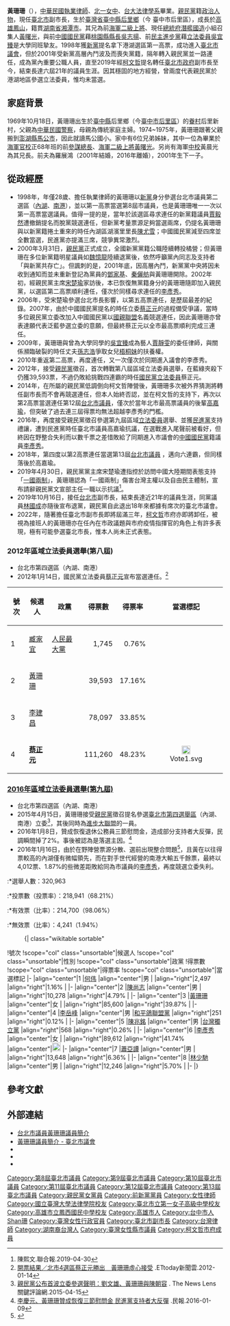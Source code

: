 {{Infobox Officeholder
| name = 黃珊珊<br>Vivian Huang
| image name = 黃珊珊議員.jpg
| imagesize = 200px
| office1 = {{TPI}}第7屆[[柯文哲市府|副市長]]
| term_start1 = 2019年10月16日
| term_end1 = 
| 1blankname1 = 市長
| 1namedata1 = [[柯文哲|柯文哲]]
| alongside1 = [[彭振聲|彭振聲]]、[[蔡炳坤|蔡炳坤]]
| predecessor1  = [[鄧家基|鄧家基]]
| constituency1 = 
| majority1 = 
| office2 = {{TPI}}第8－13屆[[議員|議員]]
| term_start2 = 1998年12月25日
| term_end2 = 2019年10月16日
| constituency2 = 臺北市第二選舉區（[[內湖區|內湖區]]、[[南港區|南港區]]）
| majority2 = 
| sex = 女
| birth_date = {{birth_date_and_age|1969|10|18}}
| birth_place = {{ROC}}[[臺灣省|臺灣省]][[臺中縣|臺中縣]]后里鄉（今[[臺中市|臺中市]][[后里區|后里區]]）后里新村
| death_date =
| death_place =
| Native place = [[湖南省|湖南省]][[湘潭市|湘潭市]]
| nationality = {{ROC}}
| party ={{Pfp}}（2002年－）<small>
| otherparty ={{Np}}（1998年－2001年）<br>{{Nonp}}（2001年－2002年）
| spouse = 羅展鴻（2001年結婚－2016年離婚）
| children = 一子（2001年出生）
| relations = [[黃曙光|黃曙光]]（兄）
| profession =  [[律師|律師]]
| nickname = 33
| website = 
|educate=
*高雄縣鳳山市曹公國民小學
*[[高雄市立鳳西國民中學|高雄縣立鳳西國民中學]]
*[[臺北市立第一女子高級中學|臺北市立第一女子高級中學]]
*[[國立臺灣大學|國立臺灣大學]][[大氣科學|大氣科學]]系轉[[國立臺灣大學法律學院|法律系]]
|past=
*1992年律師高考及格
*台北市教師會法律顧問
*社團法人中華民國動物福利環保協進會理事長
*財團法人青年之愛文教基金會董事長
*台北市議會第8屆議員（{{np}}→{{nonp}}→{{PFP}}）<br><span style="color: blue;">（1998年12月25日－2002年12月25日）</span>
*台北市議會第9屆議員（{{PFP}}）<br><span style="color: blue;">（2002年12月25日－2006年12月25日）</span>
*台北市議會第10屆議員（{{PFP}}）<br><span style="color:blue;">（2006年12月25日－2010年12月25日）</span>
*台北市議會第11屆議員（{{PFP}}）<br><span style="color: blue;">（2010年12月25日－2014年12月25日）</span>
*台北市議會第12屆議員（{{PFP}}）<br><span style="color:blue;">（2014年12月25日－2018年12月25日）</span>
*台北市議會第13屆議員（{{PFP}}）<br><span style="color:blue;">（2018年12月25日－2019年10月15日）</span>
*台北市副市長<br><span style="color:blue;">（2019年10月16日－）</span>
}}

'''黃珊珊'''（{{bd|1969年|10月18日|catIdx=L}}），[[中華民國|中華民國]][[執業律師|執業律師]]、[[北一女中|北一女中]]、[[台大法律學系|台大法律學系]]畢業。[[親民黨|親民黨]]籍[[政治人物|政治人物]]，現任[[臺北市|臺北市]]副市長，生於[[臺灣省_(中華民國)|臺灣省]][[臺中縣|臺中縣]][[后里鄉|后里鄉]]（今 臺中市后里區），成長於[[高雄|高雄]][[鳳山|鳳山]]，籍貫[[湖南省|湖南省]][[湘潭市|湘潭市]]。其兄為前[[中華民國海軍|海軍]][[二級上將|二級上將]]、現任[[中華民國總統府|總統府]][[潛艦國造|潛艦國造]]小組召集人[[黃曙光|黃曙光]]，與前[[中國國民黨|中國國民黨]]藉[[桃園縣縣長|桃園縣縣長]][[吳志揚_(政治人物)|吳志揚]]、前[[民主進步黨|民主進步黨]]藉[[立法委員|立法委員]][[吳宜臻|吳宜臻]]是大學同班摯友。1998年獲[[新黨|新黨]]提名拿下港湖選區第一高票，成功進入[[臺北市議會|臺北市議會]]，但於2001年受新黨高層內鬥波及而喪失黨籍，隔年轉入親民黨並一路連任，成為黨內重要公職人員，直至2019年經[[柯文哲|柯文哲]]提名轉任[[臺北市政府|臺北市政府]]副市長至今，結束長達六屆21年的議員生涯。因其穩固的地方經營，曾兩度代表親民黨於港湖地區參選立法委員，惟均未當選。

== 家庭背景 ==
1969年10月18日，黃珊珊出生於[[臺中縣|臺中縣]]后里鄉（今[[臺中市|臺中市]][[后里區|后里區]]）的[[眷村|眷村]]后里新村，父親為[[中華民國警察|中華民國警察]]，母親為傳統家庭主婦。1974~1975年，黃珊珊跟著父親搬到[[澎湖縣|澎湖縣]][[馬公市|馬公市]]，因此就讀馬公國小。家中有6位兄弟姊妹，其中一位為畢業於[[海軍官校|海軍官校]]正68年班的前[[中華民國參謀總長|參謀總長]]、[[中華民國海軍|海軍]][[二級上將|二級上將]][[黃曙光|黃曙光]]。另尚有海軍[[中校|中校]]黃晨光為其兄長。前夫為羅展鴻（2001年結婚，2016年離婚），2001年生下一子。

== 從政經歷 ==
{{Refimprove section|time=2022-06-14T07:55:12+00:00}} 
*1998年，年僅28歲、擔任執業律師的黃珊珊以[[新黨|新黨]]身分參選台北市議員第二選區（[[內湖區|內湖]]、[[南港區|南港]]），並以第一高票當選第8屆市議員，也是黃珊珊唯一一次以第一高票當選議員。值得一提的是，當年於該選區尋求連任的新黨籍議員[[賈毅然|賈毅然]]遭撤銷提名而脫黨競選連任，但新黨考量票源足夠當選兩席，仍提名黃珊珊與以新黨籍捲土重來的時任內湖區湖濱里里長[[陳尤雪|陳尤雪]]；中國國民黨減至四席並全數當選，民進黨亦提滿三席，競爭異常激烈。
*2000年3月31日，[[親民黨|親民黨]]正式成立，全國新黨黨籍公職陸續轉投橘營；但黃珊珊在多位新黨籍明星議員如[[魏憶龍|魏憶龍]]陸續退黨後，依然呼籲黨內同志及支持者「與新黨共存亡」。但諷刺的是，2001年底，因高層內鬥，新黨黨中央將因未收到通知而並未重新登記為黨員的[[鄧家基|鄧家基]]、[[秦儷舫|秦儷舫]]與黃珊珊開除。2002年初，經親民黨主席[[宋楚瑜|宋楚瑜]]家訪後，本已恢復無黨籍身分的黃珊珊隨即加入親民黨，以選區第二高票順利連任，僅次於同樣尋求連任的[[李彥秀|李彥秀]]。
*2006年，受宋楚瑜參選台北市長影響，以第五高票連任，是歷屆最差的紀錄。2007年，由於中國國民黨提名的時任立委[[蔡正元|蔡正元]]的過程備受爭議，當時多位親民黨立委改加入中國國民黨以[[國親聯盟|國親聯盟]]名義競選連任，因此黃珊珊亦曾表達願代表泛藍參選立委的意願，但最終蔡正元以全市最高票順利完成三連任。
*2009年，黃珊珊與曾為大學同學的[[吳宜臻|吳宜臻]]成為藝人[[賈靜雯|賈靜雯]]的委任律師，與關係瀕臨破裂的時任丈夫[[孫志浩|孫志浩]]爭取女兒[[梧桐妹|梧桐妹]]的扶養權。
*2010年重返第二高票，再度連任，又一次僅次於同期進入議會的李彥秀。
*2012年，接受[[親民黨|親民黨]]徵召，首次轉戰第八屆區域立法委員選舉，在藍綠夾殺下仍獲39,593票，不過仍敗給挑戰四連霸的時任[[國民黨|國民黨]][[立法委員|立法委員]]蔡正元。
*2014年，在所屬的親民黨低調倒向柯文哲陣營後，黃珊珊多次被外界猜測將轉任副市長而不會再競選連任，但本人始終否認，並在柯文哲的支持下，再次以第2高票當選連任第12屆[[台北市議員|台北市議員]]，僅次於當年北市最高票議員的後輩[[高嘉瑜|高嘉瑜]]，但突破了過去連三屆得票均無法超越李彥秀的門檻。
*2016年，再度接受親民黨徵召參選第九屆區域[[立法委員|立法委員]]選舉、並獲[[民主進步黨|民進黨]]支持禮讓，遭到民進黨時任臺北市議員高嘉瑜抗議，在選戰進入尾聲前被看好，但終因在野整合失利而以數千票之差惜敗給了同期進入市議會的[[中國國民黨|中國國民黨]]籍議員[[李彥秀|李彥秀]]。
*2018年，第四度以第2高票連任當選第13屆[[台北市議員|台北市議員]] ，邁向六連霸，但同樣落後於高嘉瑜。
*2019年4月30日，親民黨黨主席宋楚瑜遭指控於訪問中國大陸期間表態支持「[[一國兩制|一國兩制]]」，黃珊珊認為「一國兩制」傷害台灣主權以及自由民主體制，宣布請辭親民黨文宣部主任一職以示抗議<ref>陳熙文.{{Cite web |url=https://udn.com/news/story/6656/3786170 |title=宋楚瑜支持一國兩制？黃珊珊辭文宣部主任 |access-date=2019-05-01 |archive-url=https://web.archive.org/web/20190501033123/https://udn.com/news/story/6656/3786170 |archive-date=2019-05-01 |dead-url=no }}聯合報.2019-04-30</ref>。<br />
*2019年10月16日，接任[[台北市|台北市]]副市長，結束長達近21年的議員生涯，同黨議員[[林國成|林國成]]亦隨後宣布退黨，親民黨自此退出18年來都據有席次的臺北市議會。
*2022年，隨著擔任臺北市副市長即將屆滿三年，[[柯文哲|柯文哲]]市府亦即將卸任，被視為接班人的黃珊珊亦在任內在市政議題與市府疫情指揮官的角色上有許多表現，極有可能參選臺北市長，惟本人尚未正式表態。

===2012年區域立法委員選舉(第八屆)===
*台北市第四選區（內湖、南港）
*2012年1月14日，國民黨立法委員[[蔡正元|蔡正元]]宣布當選連任。<ref>[http://www.ettoday.net/news/20120114/19241.htm 開票結果／北市4選區蔡正元勝出　黃珊珊虛心接受] {{Wayback|url=http://www.ettoday.net/news/20120114/19241.htm |date=20141006082443 }}.ETtoday新聞雲.2012-01-14</ref>
{|class=wikitable
!號次
!候選人
!政黨
!得票數
!得票率
!當選標記
|-
|1
|[[臧家宜|臧家宜]]
|[[人民最大黨|人民最大黨]]
|align="right"|1,745
|align="right"|0.76%
| 
|-
|2
|[[黃珊珊|黃珊珊]]
|{{Pfp}}
|align="right"|39,593
|align="right"|17.16%
| 
|-
|3
|[[李建昌_(台灣)|李建昌]]
|{{Dpp}}
|align="right"|78,097
|align="right"|33.85%
|
|-
|4
|'''[[蔡正元|蔡正元]]'''
|{{Kmt}}
|align="right"|111,260
|align="right"|48.23%
|align="center"|[[File:Vote1.svg|20px]]
|}

===[[2016年中華民國立法委員選舉區域暨原住民選舉區投票結果列表#臺北市第四選舉區（內湖區、南港區）|2016年區域立法委員選舉(第九屆)]]===
*台北市第四選區（內湖、南港）
*2015年4月15日，黃珊珊接受[[親民黨|親民黨]]徵召提名參選[[臺北市第四選舉區|臺北市第四選舉區]]（內湖、南港）立委<ref>[http://www.thenewslens.com/post/151141/ 親民黨公布首波立委參選聲明：劉文雄、黃珊珊與陳朝容] {{Wayback|url=http://www.thenewslens.com/post/151141/ |date=20151210190737 }}. The News Lens 關鍵評論網.2015-04-15</ref>，其後同時為[[進步大聯盟|進步大聯盟]]的一員。
*2016年1月8日，贊成恢復退休公務員三節慰問金，造成部分支持者大反彈，民調瞬間掉了2%。事後被認為是落選主因。<ref>[http://www.peoplenews.tw/news/6265e2cc-ffe5-4518-b03d-6878f40a3f0e 李慶元、黃珊珊贊成恢復三節慰問金 民進黨支持者大反彈] {{Wayback|url=http://www.peoplenews.tw/news/6265e2cc-ffe5-4518-b03d-6878f40a3f0e |date=20160125181159 }}.民報.2016-01-09</ref>
*2016年1月16日，由於在野陣營票源分散、選前出現整合問題<ref>{{cite web|url=http://www.cna.com.tw/news/aloc/201601110421-1.aspx|title=柯文哲陪黃珊珊拜票 台聯蕭亞譚嗆聲|last=顧荃|date=2016-01-11|publisher=中央通訊社|accessdate=2016-01-18|language=zh-tw|archive-url=https://web.archive.org/web/20160112122743/http://www.cna.com.tw/news/aloc/201601110421-1.aspx|archive-date=2016-01-12|dead-url=no}}</ref>，且黃在以往得票較高的內湖僅有微幅領先，而在對手世代經營的南港大輸五千餘票，最終以4,012票、1.87%的些微差距敗給同為市議員的[[李彥秀|李彥秀]]，再度競選立委失利。
:*選舉人數：320,963
:*投票數（投票率）：218,941（68.21%）
:*有效票（比率）：214,700（98.06%）
:*無效票（比率）：4,241（1.94%）
:{| class="wikitable sortable"
!號次
!scope="col" class="unsortable"|候選人
!scope="col" class="unsortable"|性別
!scope="col" class="unsortable"|政黨
!得票數
!scope="col" class="unsortable"|得票率
!scope="col" class="unsortable"|當選標記
|-
|align="center"|1
|[[何偉_(臺灣)|何伟]]
|align="center"|男
|{{Nonp}}
|align="right"|2,497
|align="right"|1.16%
|
|-
|align="center"|2
|[[陳尚志|陳尚志]]
|align="center"|男
|{{綠黨社會民主黨聯盟}}
|align="right"|10,278
|align="right"|4.79%
|
|-
|align="center"|3
|[[黃珊珊|黃珊珊]]
|align="center"|女
|{{Pfp}}
|align="right"|85,600
|align="right"|39.87%
| 
|-
|align="center"|4
|[[李岳峰_(臺北市)|李岳峰]]
|align="center"|男
|[[和平鴿聯盟黨|和平鴿聯盟黨]]
|align="right"|251
|align="right"|0.12%
|
|-
|align="center"|5
|[[陳兆銘|陳兆銘]]
|align="center"|男
|[[台灣獨立黨|台灣獨立黨]]
|align="right"|568
|align="right"|0.26%
|
|-
|align="center"|6
|[[李彥秀|李彥秀]]
|align="center"|女
|{{Kmt}}
|align="right"|89,612
|align="right"|41.74%
|align="center"|[[File:Vote1.svg|20px]]
|-
|align="center"|7
|[[蕭亞譚|蕭亞譚]]
|align="center"|男
|{{Tsu}}
|align="right"|13,648
|align="right"|6.36%
|
|-
|align="center"|8
|[[林少馳|林少馳]]
|align="center"|男
|{{NPPT}}
|align="right"|12,246
|align="right"|5.70%
|
|-
|}

== 參考文獻 ==
{{Reflist}}

==外部連結==
*[https://web.archive.org/web/20141006121537/http://tcc8706.tcc.gov.tw/onweb.jsp?webno=3333333332 台北市議員黃珊珊議員簡介]
*[http://www.tcc.gov.tw/Councilor_Content.aspx?s=1040#top 黃珊珊議員簡介 - 臺北市議會]
*{{facebook|taipei33}}
*{{Instagram|vivianhuang335433}}
*{{YouTube|channel=UCe7Q850h8Ci-hMMs3QQ9GUw}}

{{第13屆臺北市議員}}
{{第12屆臺北市議員}}
{{第11屆臺北市議員}}
{{第10屆臺北市議員}}
{{第9屆臺北市議員}}
{{第8屆臺北市議員}}

{{Portal bar|台灣|政治|人物}}

[[Category:第8屆臺北市議員|Category:第8屆臺北市議員]]
[[Category:第9屆臺北市議員|Category:第9屆臺北市議員]]
[[Category:第10屆臺北市議員|Category:第10屆臺北市議員]]
[[Category:第11屆臺北市議員|Category:第11屆臺北市議員]]
[[Category:第12屆臺北市議員|Category:第12屆臺北市議員]]
[[Category:第13屆臺北市議員|Category:第13屆臺北市議員]]
[[Category:親民黨女黨員|Category:親民黨女黨員]]
[[Category:前新黨黨員|Category:前新黨黨員]]
[[Category:女性律師|Category:女性律師]]
[[Category:國立臺灣大學法律學院校友|Category:國立臺灣大學法律學院校友]]
[[Category:臺北市立第一女子高級中學校友|Category:臺北市立第一女子高級中學校友]]
[[Category:高雄市立鳳西國民中學校友|Category:高雄市立鳳西國民中學校友]]
[[Category:高雄市人|Category:高雄市人]]
[[Category:台中市人|Category:台中市人]]
[[Category:黃姓|Shan珊]]
[[Category:臺灣女性行政官員|Category:臺灣女性行政官員]]
[[Category:臺北市副市長|Category:臺北市副市長]]
[[Category:台灣律師|Category:台灣律師]]
[[Category:湖南裔台灣人|Category:湖南裔台灣人]]
[[Category:臺灣女性縣市議員|Category:臺灣女性縣市議員]]
[[Category:柯文哲市府成員|Category:柯文哲市府成員]]